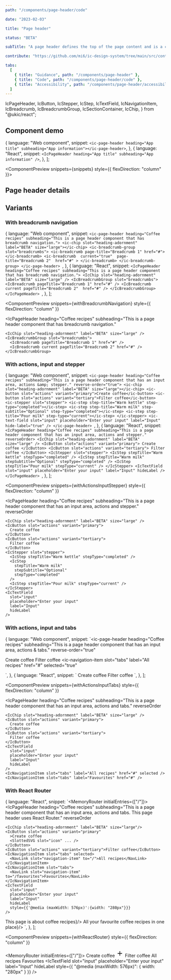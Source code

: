 ```yaml
---
path: "/components/page-header/code"

date: "2023-02-03"

title: "Page header"

status: "BETA"

subTitle: "A page header defines the top of the page content and is a consistent way to show page context, key actions and secondary navigation."

contribute: "https://github.com/mi6/ic-design-system/tree/main/src/content/structured/components/page-header"

tabs:
  [
    { title: "Guidance", path: "/components/page-header" },
    { title: "Code", path: "/components/page-header/code" },
    { title: "Accessibility", path: "/components/page-header/accessibility" },
  ]
---
```


  IcPageHeader,
  IcButton,
  IcStepper,
  IcStep,
  IcTextField,
  IcNavigationItem,
  IcBreadcrumb,
  IcBreadcrumbGroup,
  IcSectionContainer,
  IcChip,
} from "@ukic/react";


## Component demo

  {
    language: "Web component",
    snippet: `<ic-page-header heading="App title" subheading="App information"></ic-page-header>`,
  },
  {
    language: "React",
    snippet: `<IcPageHeader heading="App title" subheading="App information" />`,
  },
];

<ComponentPreview snippets={snippets} style={{ flexDirection: "column" }}>
  <IcPageHeader heading="App title" subheading="App information" />
</ComponentPreview>

## Page header details

<ComponentDetails component="ic-page-header" />

## Variants

### With breadcrumb navigation

  {
    language: "Web component",
    snippet: `<ic-page-header heading="Coffee recipes" subheading="This is a page header component that has breadcrumb navigation.">
  <ic-chip slot="heading-adornment" label="BETA" size="large"></ic-chip>
  <ic-breadcrumb-group slot="breadcrumbs">
    <ic-breadcrumb page-title="Breadcrumb 1" href="#"></ic-breadcrumb>
    <ic-breadcrumb 
      current="true" 
      page-title="Breadcrumb 2" 
      href="#"
    >
    </ic-breadcrumb>
  </ic-breadcrumb-group>
</ic-page-header>
    `,
  },
  {
    language: "React",
    snippet: `<IcPageHeader heading="Coffee recipes" subheading="This is a page header component that has breadcrumb navigation.">
  <IcChip slot="heading-adornment" label="BETA" size="large" />
  <IcBreadcrumbGroup slot="breadcrumbs">
    <IcBreadcrumb pageTitle="Breadcrumb 1" href="#" />
    <IcBreadcrumb 
      current
      pageTitle="Breadcrumb 2" 
      href="#"
    />
  </IcBreadcrumbGroup>
</IcPageHeader>
    `,
  },
];

<ComponentPreview
  snippets={withBreadcrumbNavigation}
  style={{ flexDirection: "column" }}
>
  <IcPageHeader
    heading="Coffee recipes"
    subheading="This is a page header component that has breadcrumb navigation."
  >
    <IcChip slot="heading-adornment" label="BETA" size="large" />
    <IcBreadcrumbGroup slot="breadcrumbs">
      <IcBreadcrumb pageTitle="Breadcrumb 1" href="#" />
      <IcBreadcrumb current pageTitle="Breadcrumb 2" href="#" />
    </IcBreadcrumbGroup>
  </IcPageHeader>
</ComponentPreview>

### With actions, input and stepper

  {
    language: "Web component",
    snippet: `<ic-page-header heading="Coffee recipes" subheading="This is a page header component that has an input area, actions &amp; stepper." reverse-order="true">
  <ic-chip slot="heading-adornment" label="BETA" size="large"></ic-chip>
  <ic-button slot="actions" variant="primary">Create coffee</ic-button>
  <ic-button slot="actions" variant="tertiary">Filter coffee</ic-button>
  <ic-stepper slot="stepper">
    <ic-step step-title="Warm kettle" step-type="completed"></ic-step>
    <ic-step step-title="Warm milk" step-subtitle="Optional" step-type="completed"></ic-step>
    <ic-step step-title="Pour milk" step-type="current"></ic-step>
  </ic-stepper>
  <ic-text-field slot="input" placeholder="Enter your input" label="Input" hide-label="true" />
</ic-page-header>
    `,
  },
  {
    language: "React",
    snippet: `<IcPageHeader heading="Coffee recipes" subheading="This is a page header component that has an input area, actions and stepper." reverseOrder>
  <IcChip slot="heading-adornment" label="BETA" size="large" />
  <IcButton slot="actions" variant="primary">
    Create coffee
  </IcButton>
  <IcButton slot="actions" variant="tertiary">
    Filter coffee
  </IcButton>
  <IcStepper slot="stepper">
    <IcStep stepTitle="Warm kettle" stepType="completed" />
    <IcStep stepTitle="Warm milk" stepSubtitle="Optional" stepType="completed" />
      <IcStep stepTitle="Pour milk" stepType="current" />
  </IcStepper>
  <IcTextField slot="input" placeholder="Enter your input" label="Input" hideLabel />
</IcPageHeader>
    `,
  },
];

<ComponentPreview
  snippets={withActionsInputStepper}
  style={{ flexDirection: "column" }}
>
  <IcPageHeader
    heading="Coffee recipes"
    subheading="This is a page header component that has an input area, actions and stepper."
    reverseOrder
  >
    <IcChip slot="heading-adornment" label="BETA" size="large" />
    <IcButton slot="actions" variant="primary">
      Create coffee
    </IcButton>
    <IcButton slot="actions" variant="tertiary">
      Filter coffee
    </IcButton>
    <IcStepper slot="stepper">
      <IcStep stepTitle="Warm kettle" stepType="completed" />
      <IcStep
        stepTitle="Warm milk"
        stepSubtitle="Optional"
        stepType="completed"
      />
      <IcStep stepTitle="Pour milk" stepType="current" />
    </IcStepper>
    <IcTextField
      slot="input"
      placeholder="Enter your input"
      label="Input"
      hideLabel
    />
  </IcPageHeader>
</ComponentPreview>

### With actions, input and tabs

  {
    language: "Web component",
    snippet: `<ic-page-header 
  heading="Coffee recipes" 
  subheading="This is a page header component that has an input area, actions &amp; tabs." 
  reverse-order="true"
>
  <ic-chip slot="heading-adornment" label="BETA" size="large"></ic-chip>
  <ic-button slot="actions" variant="primary">Create coffee</ic-button>
  <ic-button slot="actions" variant="tertiary">Filter coffee</ic-button>
  <ic-text-field slot="input" placeholder="Enter your input" label="Input" hide-label="true"></ic-text-field>
  <ic-navigation-item 
    slot="tabs" 
    label="All recipes" 
    href="#" 
    selected="true"
  >
  </ic-navigation-item>
  <ic-navigation-item 
    slot="tabs" 
    label="Favourites" 
    href="#"
  >
  </ic-navigation-item>
</ic-page-header>
    `,
  },
  {
    language: "React",
    snippet: `<IcPageHeader 
  heading="Coffee recipes" 
  subheading="This is a page header component that has an input area, actions and tabs." 
  reverseOrder>
  <IcChip slot="heading-adornment" label="BETA" size="large" />
  <IcButton slot="actions" variant="primary">
    Create coffee
  </IcButton>
  <IcButton slot="actions" variant="tertiary">
    Filter coffee
  </IcButton>
  <IcTextField 
    slot="input" 
    placeholder="Enter your input"
    label="Input" 
    hideLabel 
  />
  <IcNavigationItem 
    slot="tabs" 
    label="All recipes" 
    href="#" 
    selected 
  />
  <IcNavigationItem 
    slot="tabs" 
    label="Favourites" 
    href="#" 
  />
</IcPageHeader>
    `,
  },
];

<ComponentPreview
  snippets={withActionsInputTabs}
  style={{ flexDirection: "column" }}
>
  <IcPageHeader
    heading="Coffee recipes"
    subheading="This is a page header component that has an input area, actions and tabs."
    reverseOrder
  >
    <IcChip slot="heading-adornment" label="BETA" size="large" />
    <IcButton slot="actions" variant="primary">
      Create coffee
    </IcButton>
    <IcButton slot="actions" variant="tertiary">
      Filter coffee
    </IcButton>
    <IcTextField
      slot="input"
      placeholder="Enter your input"
      label="Input"
      hideLabel
    />
    <IcNavigationItem slot="tabs" label="All recipes" href="#" selected />
    <IcNavigationItem slot="tabs" label="Favourites" href="#" />
  </IcPageHeader>
</ComponentPreview>

### With React Router

  {
    language: "React",
    snippet: `<MemoryRouter initialEntries={["/"]}>
  <IcPageHeader
    heading="Coffee recipes"
    subheading="This is a page header component that has an input area, actions and tabs. This page header uses React Router."
    reverseOrder
  >
    <IcChip slot="heading-adornment" label="BETA" size="large"/>
    <IcButton slot="actions" variant="primary"
      >Create coffee
      <SlottedSVG slot="icon" ... />
    </IcButton>
    <IcButton slot="actions" variant="tertiary">Filter coffee</IcButton>
    <IcNavigationItem slot="tabs" selected>
      <NavLink slot="navigation-item" to="/">All recipes</NavLink>
    </IcNavigationItem>        
    <IcNavigationItem slot="tabs">
      <NavLink slot="navigation-item" to="/favourites">Favourites</NavLink>
    </IcNavigationItem>
    <IcTextField 
      slot="input" 
      placeholder="Enter your input"
      label="Input" 
      hideLabel 
      style={{'@media (maxWidth: 576px)':{width: "280px"}}}
    />
  </IcPageHeader>
  <IcSectionContainer>
      <Routes>
        <Route path="/" element={() => <IcTypography>This page is about coffee recipes</IcTypography>}/>
        <Route path="/favourites" element={() => <IcTypography>All your favourite coffee recipes in one place</IcTypography>}/>
      </Routes>
  </IcSectionContainer>
</MemoryRouter>
    `,
  },
];

<ComponentPreview
  snippets={withReactRouter}
  style={{ flexDirection: "column" }}
>
  <MemoryRouter initialEntries={["/"]}>
    <IcPageHeader
      heading="Coffee recipes"
      subheading="This is a page header component that has an input area, actions and tabs. This page header uses React Router."
      reverseOrder
    >
      <IcChip slot="heading-adornment" label="BETA" size="large" />
      <IcButton slot="actions" variant="primary">
        Create coffee
        <svg
          slot="icon"
          width="24"
          height="24"
          viewBox="0 0 24 24"
          fill="none"
          xmlns="http://www.w3.org/2000/svg"
        >
          <path
            d="M19 13H13V19H11V13H5V11H11V5H13V11H19V13Z"
            fill="currentColor"
          />
        </svg>
      </IcButton>
      <IcButton slot="actions" variant="tertiary">
        Filter coffee
      </IcButton>
      <IcNavigationItem slot="tabs" selected>
        <NavLink slot="navigation-item" to="/">
          All recipes
        </NavLink>
      </IcNavigationItem>
      <IcNavigationItem slot="tabs">
        <NavLink slot="navigation-item" to="/favourites">
          Favourites
        </NavLink>
      </IcNavigationItem>
      <IcTextField
        slot="input"
        placeholder="Enter your input"
        label="Input"
        hideLabel
        style={{ "@media (maxWidth: 576px)": { width: "280px" } }}
      />
    </IcPageHeader>
    <IcSectionContainer />
  </MemoryRouter>
</ComponentPreview>
